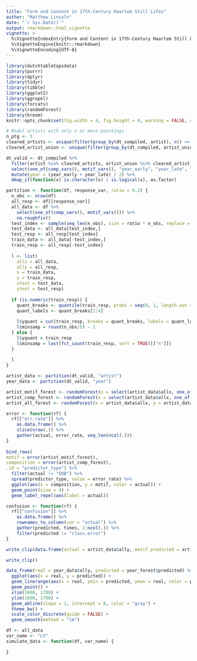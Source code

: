 ```yaml
---
title: "Form and Content in 17th-Century Haarlem Still Lifes"
author: "Matthew Lincoln"
date: "`r Sys.Date()`"
output: rmarkdown::html_vignette
vignette: >
  %\VignetteIndexEntry{Form and Content in 17th-Century Haarlem Still Lifes}
  %\VignetteEngine{knitr::rmarkdown}
  %\VignetteEncoding{UTF-8}
---
```


```r
library(dutchtabletopsdata)
library(purrr)
library(dplyr)
library(tidyr)
library(tibble)
library(ggplot2)
library(ggrepel)
library(forcats)
library(randomForest)
library(broom)
knitr::opts_chunk$set(fig.width = 9, fig.height = 9, warning = FALSE, echo = FALSE, cache = TRUE, dev = "pdf")
```

```r
# Model artists with only n or more paintings
n_ptg <- 5
cleared_artists <- unique(filter(group_by(dt_compiled, artist), n() >= n_ptg)$artist)
cleared_artist_union <- unique(filter(group_by(dt_compiled, artist_union), n() >= n_ptg)$artist_union)

dt_valid <- dt_compiled %>% 
  filter(artist %in% cleared_artists, artist_union %in% cleared_artist_union) %>% 
  select(one_of(comp_vars(), motif_vars(), "year_early", "year_late", "artist", "artist_union")) %>%
  mutate(year = (year_early + year_late) / 2) %>% 
  dmap_if(function(x) is.character(x) | is.logical(x), as.factor)

partition <- function(df, response_var, ratio = 0.2) {
  n_obs <- nrow(df)
  all_resp <- df[[response_var]]
  all_data <- df %>% 
    select(one_of(comp_vars(), motif_vars())) %>% 
    na.roughfix()
  test_index <- sample(seq_len(n_obs), size = ratio * n_obs, replace = FALSE)
  test_data <- all_data[test_index,]
  test_resp <- all_resp[test_index]
  train_data <- all_data[-test_index,]
  train_resp <- all_resp[-test_index]
  
  l <- list(
    allx = all_data,
    ally = all_resp,
    x = train_data,
    y = train_resp,
    xtest = test_data,
    ytest = test_resp)
  
  if (is.numeric(train_resp)) {
    quant_breaks <- quantile(train_resp, probs = seq(0, 1, length.out = 5))
    quant_labels <- quant_breaks[1:4]
    
    l$yquant = cut(train_resp, breaks = quant_breaks, labels = quant_labels)
    l$minsamp = round(n_obs/5) - 1
  } else {
    l$yquant = train_resp
    l$minsamp = last(fct_count(train_resp, sort = TRUE)[["n"]])
  }
  
  l
}

artist_data <- partition(dt_valid, "artist")
year_data <- partition(dt_valid, "year")

artist_motif_forest <- randomForest(x = select(artist_data$allx, one_of(motif_vars())), y = artist_data$ally, ntree = 5000, importance = TRUE, proximity = TRUE, do.trace = 100, keep.forest = TRUE)
artist_comp_forest <- randomForest(x = select(artist_data$allx, one_of(comp_vars())), y = artist_data$ally, ntree = 5000, importance = TRUE, proximity = TRUE, do.trace = 100, keep.forest = TRUE)
artist_all_forest <- randomForest(x = artist_data$allx, y = artist_data$ally, ntree = 5000, importance = TRUE, proximity = TRUE, do.trace = 100, keep.forest = TRUE)
```

```r
error <- function(rf) {
  rf[["err.rate"]] %>% 
    as.data.frame() %>%
    slice(nrow(.)) %>% 
    gather(actual, error_rate, seq_len(ncol(.)))
}
  
bind_rows(
motif = error(artist_motif_forest),
composition = error(artist_comp_forest),
.id = "predictor_type") %>% 
  filter(actual != "OOB") %>% 
  spread(predictor_type, value = error_rate) %>% 
  ggplot(aes(x = composition, y = motif, color = actual)) +
  geom_point(size = 4) +
  geom_label_repel(aes(label = actual))

```

```r
confusion <- function(rf) {
  rf[["confusion"]] %>% 
    as.data.frame() %>% 
    rownames_to_column(var = "actual") %>% 
    gather(predicted, times, 2:ncol(.)) %>% 
    filter(predicted != "class.error")
}

write_clip(data.frame(actual = artist_data$ally, motif_predicted = artist_motif_forest$predicted, composiiton_predicted = artist_comp_forest$predicted))
```

```r

write_clip()

data_frame(real = year_data$ally, predicted = year_forest$predicted) %>% 
  ggplot(aes(x = real, y = predicted)) +
  geom_linerange(aes(x = real, ymin = predicted, ymax = real, color = predicted > real)) +
  geom_point() +
  xlim(1600, 1700) +
  ylim(1600, 1700) +
  geom_abline(slope = 1, intercept = 0, color = "gray") +
  theme_bw() +
  scale_color_discrete(guide = FALSE) +
  geom_smooth(method = "lm")
```

```r
df <- all_data
var_name <- "LV"
simulate_data <- function(df, var_name) {
  
}
```



